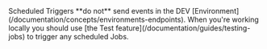 <Warning>
  Scheduled Triggers **do not** send events in the DEV
  [Environment](/documentation/concepts/environments-endpoints). When you're
  working locally you should use [the Test
  feature](/documentation/guides/testing-jobs) to trigger any scheduled Jobs.
</Warning>
